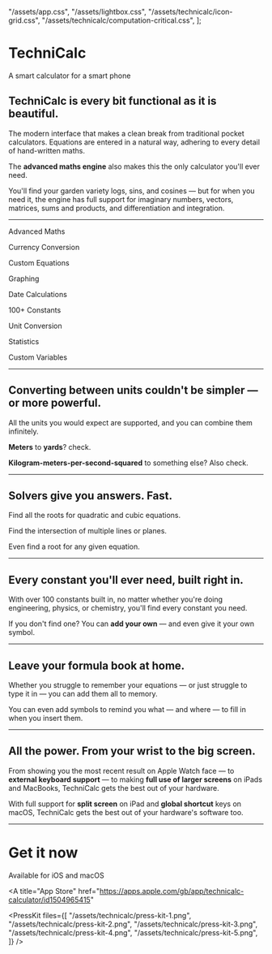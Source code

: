 
  "/assets/app.css",
  "/assets/lightbox.css",
  "/assets/technicalc/icon-grid.css",
  "/assets/technicalc/computation-critical.css",
];

<Icon name="technicalc" />

# TechniCalc

<Lead>A smart calculator for a smart phone</Lead>

<LightBox src="/assets/technicalc/trailer.mp4" type="video/mp4" />

<AppPromoImage src="/assets/technicalc/promo.png" />

## TechniCalc is every bit functional as it is beautiful.

The modern interface that makes a clean break from traditional pocket calculators. Equations are entered in a natural way, adhering to every detail of hand-written maths.

The **advanced maths engine** also makes this the only calculator you'll ever need.

You'll find your garden variety logs, sins, and cosines &mdash; but for when you need it, the engine has full support for imaginary numbers, vectors, matrices, sums and products, and differentiation and integration.

---

<div className={classNames("not-mobile")}>

<div className={classNames("icon-grid")}>

<InlineSvg src="/assets/technicalc/icon-advanced.svg" />
<p className={classNames("icon-grid__title")}>Advanced Maths</p>

<InlineSvg src="/assets/technicalc/icon-currencies.svg" />
<p className={classNames("icon-grid__title")}>Currency Conversion</p>

<InlineSvg src="/assets/technicalc/icon-equations.svg" />
<p className={classNames("icon-grid__title")}>Custom Equations</p>

<InlineSvg src="/assets/technicalc/icon-graphs.svg" />
<p className={classNames("icon-grid__title")}>Graphing</p>

<InlineSvg src="/assets/technicalc/icon-dates.svg" />
<p className={classNames("icon-grid__title")}>Date Calculations</p>

<InlineSvg src="/assets/technicalc/icon-constants.svg" />
<p className={classNames("icon-grid__title")}>100+ Constants</p>

<InlineSvg src="/assets/technicalc/icon-units.svg" />
<p className={classNames("icon-grid__title")}>Unit Conversion</p>

<InlineSvg src="/assets/technicalc/icon-stats.svg" />
<p className={classNames("icon-grid__title")}>Statistics</p>

<InlineSvg src="/assets/technicalc/icon-variables.svg" />
<p className={classNames("icon-grid__title")}>Custom Variables</p>

</div>

---

</div>

<AppBlock src="/assets/technicalc/preview-1.png" alt="Unit conversion">

## Converting between units couldn't be simpler &mdash; or more powerful.

All the units you would expect are supported, and you can combine them infinitely.

**Meters** to **yards**? check.

**Kilogram-meters-per-second-squared** to something else? Also check.

</AppBlock>

---

<AppBlock src="/assets/technicalc/preview-2.png" alt="Equation solver" layout="reverse">

## Solvers give you answers. Fast.

Find all the roots for quadratic and cubic equations.

Find the intersection of multiple lines or planes.

Even find a root for any given equation.

</AppBlock>

---

<AppBlock src="/assets/technicalc/preview-3.png" alt="Constants" >

## Every constant you'll ever need, built right in.

With over 100 constants built in, no matter whether you're doing engineering, physics, or chemistry, you'll find every constant you need.

If you don't find one? You can **add your own** &mdash; and even give it your own symbol.

</AppBlock>

---

<AppBlock src="/assets/technicalc/preview-4.png" alt="Equations" layout="reverse" imagePositionMobile="bottom">

## Leave your formula book at home.

Whether you struggle to remember your equations &mdash; or just struggle to type it in &mdash; you can add them all to memory.

You can even add symbols to remind you what &mdash; and where &mdash; to fill in when you insert them.

</AppBlock>

---

<AppBlock src="/assets/technicalc/preview-5.png" alt="iPad" imagePositionMobile="contain">

## All the power. From your wrist to the big screen.

From showing you the most recent result on Apple Watch face &mdash; to **external keyboard support** &mdash; to making **full use of larger screens** on iPads and MacBooks, TechniCalc gets the best out of your hardware.

With full support for **split screen** on iPad and **global shortcut** keys on macOS, TechniCalc gets the best out of your hardware's software too.

</AppBlock>

---

# Get it now

<Lead>Available for iOS and macOS</Lead>

<div className={classNames("center-icons")}>

<A
  title="App Store"
  href="https://apps.apple.com/gb/app/technicalc-calculator/id1504965415"
>
  <InlineSvg src="/assets/vendor/app-store.svg" />
</A>

</div>

<PressKit
  files={[
    "/assets/technicalc/press-kit-1.png",
    "/assets/technicalc/press-kit-2.png",
    "/assets/technicalc/press-kit-3.png",
    "/assets/technicalc/press-kit-4.png",
    "/assets/technicalc/press-kit-5.png",
  ]}
/>

<LegalLinks />
